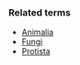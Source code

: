 {{taxonomy|Kingdom|[[Plantae]]|(within [[Domain]] ''[[Eukaryota]]'') about 300,000 [[species]] of [[organism]] that all contain [[chlorophyll]] to obtain [[energy]] from the [[sun]]; they comprise the ''[[Antherocerophyta]]'', ''[[Bryophyta]]'', ''[[Chlorophyta]]'', ''[[Cycadophyta]]'', ''[[Equisetophyta]]'', ''[[Ginkgophyta]]'', ''[[Gnetophyta]]'', ''[[Hepatophyta]]'', ''[[Lycopodiophyta]]'', ''[[Magnoliophyta]]'', ''[[Ophioglossophyta]]'', ''[[Pinophyta]]'', ''[[Psilotophyta]]'' and ''[[Pteridophyta]]'' [[Phyla]]}}
{{wikipedia}}
===Related terms===
*[[Animalia]]
*[[Fungi]]
*[[Protista]]